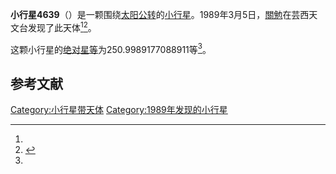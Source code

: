 {{Infobox planet
| bgcolour = #FFFFC0
| name = 4639 Minox
| symbol = 
| image = 
| caption = 
| discovery = yes
| discovery_ref = 
| discoverer = [[關勉|關勉]]
| discovery_site = [[芸西天文台|芸西天文台]] 
| discovered = 1989年3月5日
| designations = yes
| mp_name = 
| named_after = 
| alt_names = 1989 EK2/ 1985 HR / 1986 SV
| mp_category = [[主带小行星|主带小行星]]
| orbit_ref = <ref name="a">[http://ssd.jpl.nasa.gov/sbdb.cgi?sstr=4639 4639 Minox] {{Wayback|url=http://ssd.jpl.nasa.gov/sbdb.cgi?sstr=4639 |date=20210717063013 }}，小行星數據庫瀏覽器（JPL Small-Body Database Browser）－[[美国国家航空航天局|美国国家航空航天局]]喷气推进实验室</ref>
| epoch = 2456400.5 (2013年4月18日更新)
| aphelion = {{convert|3.023258282146247|AU|km|3|abbr=on|lk=out}}
| perihelion = {{convert|2.087325196140716|AU|km|3|abbr=on}}
| semimajor = {{convert|2.555291739143482|AU|km|3|abbr=on}}
| eccentricity = 0.183136249
| period = 1491.966814 [[日|日]]<br />4.08[[儒略年|儒略年]]
| avg_speed = 
| inclination = 7.921589972513645
| asc_node = 33.31401403638731
| mean_anomaly = 
| arg_peri = 250.9989177088911
| satellites = 
| physical_characteristics = yes
| dimensions = 
| mass = 
| density = 
| surface_grav = 
| escape_velocity = 
| sidereal_day = 
| axial_tilt = 
| pole_ecliptic_lat = 
| pole_ecliptic_lon = 
| albedo = 
| temperatures= 
| temp_name1 = 
| mean_temp_1 = 
| max_temp_1 = 
| temp_name2 = 
| max_temp_2 = 
| spectral_type = 
| abs_magnitude = 250.9989177088911
}}

'''小行星4639'''（{{lang-en|4639 Minox}}）是一颗围绕[[太阳|太阳]][[公转|公转]]的[[小行星|小行星]]。1989年3月5日，[[關勉|關勉]]在芸西天文台发现了此天体<ref name="a" /><ref>{{cite news|title=小行星列表|url=http://cfa-www.harvard.edu/iau/lists/NumberedMPs.txt|accessdate=2013-07-08|newspaper=哈佛大学|archive-date=2008-05-17|archive-url=https://web.archive.org/web/20080517010638/http://cfa-www.harvard.edu/iau/lists/NumberedMPs.txt|dead-url=no}}</ref>。

这颗小行星的[[绝对星等|绝对星等]]为250.9989177088911等<ref name="a" />。

==参考文献==
{{reflist}}
{{Minor Planet Number|[[小行星4638|小行星4638]]|[[小行星4640|小行星4640]]}}

{{小天体}}

[[Category:小行星带天体|Category:小行星带天体]]
[[Category:1989年发现的小行星|Category:1989年发现的小行星]]

{{asteroid-stub}}